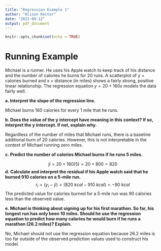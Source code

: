 ```yaml
---
title: "Regression Example 1"
author: "Alison Rector"
date: "2022-09-12"
output: pdf_document
---
```


```r
knitr::opts_chunk$set(echo = TRUE)
```

# Running Example  
Michael is a runner. He uses his Apple watch to keep track of his distance and the number of
calories he burns for 20 runs. A scatterplot of y = calories burned and x = distance (in miles)
shows a fairly strong, positive linear relationship. The regression equation $y = 20 + 160x$
models the data fairly well.  

**a. Interpret the slope of the regression line.**  

Michael burns 160 calories for every 1 mile that he runs.  

**b. Does the value of the y intercept have meaning in this context? If so, interpret the y intercept. If not, explain why.** 

Regardless of the number of miles that Michael runs, there is a baseline additional burn of 20 calories. However, this is not interpretable in the context of Michael running zero miles.  

**c. Predict the number of calories Michael burns if he runs 5 miles.**  

$$\hat{y} = 20 + 160(5) = 20 + 800 = 820$$
**d. Calculate and interpret the residual if his Apple watch said that he burned 910 calories on a 5-mile run.**
$$r_i = (y_i -\hat{y}) = (820\  kcal - 910\  kcal) = -90\ kcal$$
The predicted value for calories burned for a 5-mile run was 90 calories less than the observed value. 

**e. Michael is thinking about signing up for his first marathon. So far, his longest run has only been 10 miles. Should he use the regression equation to predict how many calories he would burn if he runs a marathon (26.2 miles)? Explain.**  

No, Michael should not use the regression equation because 26.2 miles is too far outside of the observed prediction values used to construct his model.